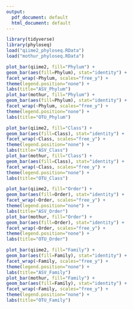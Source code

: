 ```yaml
---
output:
  pdf_document: default
  html_document: default
---
```

``` r
library(tidyverse)
library(phyloseq)
load("qiime2_phyloseq.RData")
load("mothur_phyloseq.RData")
```

```r
plot_bar(qiime2, fill="Phylum") +
geom_bar(aes(fill=Phylum), stat="identity") +
facet_wrap(~Phylum, scales="free_y") +
theme(legend.position="none") +
labs(title="ASV_Phylum")
plot_bar(mothur, fill="Phylum") +
geom_bar(aes(fill=Phylum), stat="identity") +
facet_wrap(~Phylum, scales="free_y") +
theme(legend.position="none") +
labs(title="OTU_Phylum")

plot_bar(qiime2, fill="Class") +
geom_bar(aes(fill=Class), stat="identity") +
facet_wrap(~Class, scales="free_y") +
theme(legend.position="none") +
labs(title="ASV_Class")
plot_bar(mothur, fill="Class") +
geom_bar(aes(fill=Class), stat="identity") +
facet_wrap(~Class, scales="free_y") +
theme(legend.position="none") +
labs(title="OTU_Class")

plot_bar(qiime2, fill="Order") +
geom_bar(aes(fill=Order), stat="identity") +
facet_wrap(~Order, scales="free_y") +
theme(legend.position="none") +
labs(title="ASV_Order")
plot_bar(mothur, fill="Order") +
geom_bar(aes(fill=Order), stat="identity") +
facet_wrap(~Order, scales="free_y") +
theme(legend.position="none") +
labs(title="OTU_Order")

plot_bar(qiime2, fill="Family") + 
geom_bar(aes(fill=Family), stat="identity") + 
facet_wrap(~Family, scales="free_y") +
theme(legend.position="none") +
labs(title="ASV_Family")
plot_bar(mothur, fill="Family") + 
geom_bar(aes(fill=Family), stat="identity") + 
facet_wrap(~Family, scales="free_y") +
theme(legend.position="none") +
labs(title="OTU_Family")
```